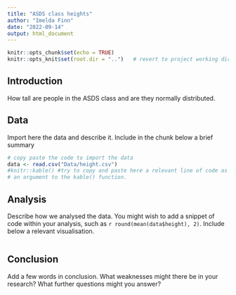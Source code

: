 ```yaml
---
title: "ASDS class heights"
author: "Imelda Finn"
date: "2022-09-14"
output: html_document
---
```


```r
knitr::opts_chunk$set(echo = TRUE)
knitr::opts_knit$set(root.dir = "..")   # revert to project working directory
```

## Introduction

How tall are people in the ASDS class and are they normally distributed.

## Data

Import here the data and describe it. Include in the chunk below a brief summary

```r
# copy paste the code to import the data
data <- read.csv("Data/height.csv")
#knitr::kable() #try to copy and paste here a relevant line of code as 
# an argument to the kable() function.
```

## Analysis

Describe how we analysed the data. You might wish to add a snippet of code within your analysis, such as `r round(mean(data$height), 2)`. Include below a relevant visualisation.

```r

```

## Conclusion

Add a few words in conclusion. What weaknesses might there be in your research? What further questions might you answer?